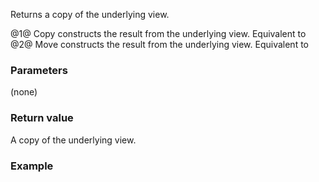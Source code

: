 {{cpp/ranges/enumerate_view/title|base}}
{{cpp/ranges/enumerate_view/navbar}}

{{dcl begin}}
{{dcl|num=1|since=c++23|
constexpr V base() const&amp; requires std::copy_constructible&lt;V&gt;;
}}
{{dcl|num=2|since=c++23|
constexpr V base() &amp;&amp;;
}}
{{dcl end}}

Returns a copy of the underlying view.

@1@ Copy constructs the result from the underlying view. Equivalent to {{c|return base_;}}
@2@ Move constructs the result from the underlying view. Equivalent to {{c|return std::move(base_);}}

===Parameters===
(none)

===Return value===
A copy of the underlying view.

===Example===
{{example
|code=
|output=
}}

{{langlinks|de|es|fr|it|ja|pt|ru|zh}}